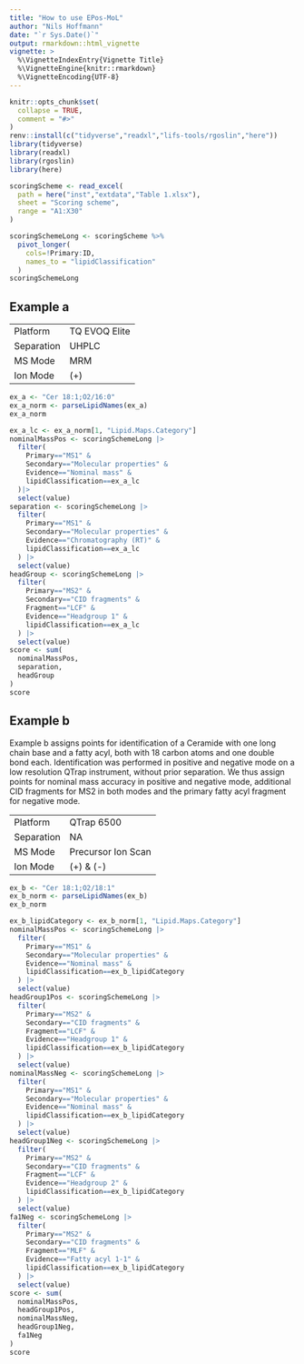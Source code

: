 ```yaml
---
title: "How to use EPos-MoL"
author: "Nils Hoffmann"
date: "`r Sys.Date()`"
output: rmarkdown::html_vignette
vignette: >
  %\VignetteIndexEntry{Vignette Title}
  %\VignetteEngine{knitr::rmarkdown}
  %\VignetteEncoding{UTF-8}
---
```


```r
knitr::opts_chunk$set(
  collapse = TRUE,
  comment = "#>"
)
renv::install(c("tidyverse","readxl","lifs-tools/rgoslin","here"))
library(tidyverse)
library(readxl)
library(rgoslin)
library(here)
```

```r
scoringScheme <- read_excel(
  path = here("inst","extdata","Table 1.xlsx"),
  sheet = "Scoring scheme", 
  range = "A1:X30"
)
```

```r
scoringSchemeLong <- scoringScheme %>% 
  pivot_longer(
    cols=!Primary:ID, 
    names_to = "lipidClassification"
  )
scoringSchemeLong
```

## Example a

|               |                     |
| ------------- | ------------------- |
| Platform      | TQ EVOQ Elite       |
| Separation    | UHPLC               |
| MS Mode       | MRM                 |
| Ion Mode      | (+)                 |

```r
ex_a <- "Cer 18:1;O2/16:0"
ex_a_norm <- parseLipidNames(ex_a)
ex_a_norm
```

```r
ex_a_lc <- ex_a_norm[1, "Lipid.Maps.Category"]
nominalMassPos <- scoringSchemeLong |> 
  filter(
    Primary=="MS1" & 
    Secondary=="Molecular properties" &
    Evidence=="Nominal mass" &  
    lipidClassification==ex_a_lc
  )|> 
  select(value)
separation <- scoringSchemeLong |> 
  filter(
    Primary=="MS1" &
    Secondary=="Molecular properties" &  
    Evidence=="Chromatography (RT)" &  
    lipidClassification==ex_a_lc
  ) |> 
  select(value)
headGroup <- scoringSchemeLong |> 
  filter(
    Primary=="MS2" &
    Secondary=="CID fragments" &  
    Fragment=="LCF" &  
    Evidence=="Headgroup 1" &  
    lipidClassification==ex_a_lc
  ) |> 
  select(value)
score <- sum(  
  nominalMassPos,
  separation,
  headGroup
)                                                                        
score
```
## Example b

Example b assigns points for identification of a Ceramide with one long chain base and a fatty acyl, both with 18 carbon atoms and one double bond each. Identification was performed in positive and negative mode on a low resolution QTrap instrument, without prior separation. We thus assign points for nominal mass accuracy in positive and negative mode, additional CID fragments for MS2 in both modes and the primary fatty acyl fragment for negative mode.

|               |                     |
| ------------- | ------------------- |
| Platform      | QTrap 6500          |
| Separation    | NA                  |
| MS Mode       | Precursor Ion Scan  |
| Ion Mode      | (+) & (-)           |
```r
ex_b <- "Cer 18:1;O2/18:1"
ex_b_norm <- parseLipidNames(ex_b)
ex_b_norm
```

```r
ex_b_lipidCategory <- ex_b_norm[1, "Lipid.Maps.Category"]
nominalMassPos <- scoringSchemeLong |> 
  filter(
    Primary=="MS1" & 
    Secondary=="Molecular properties" &
    Evidence=="Nominal mass" &  
    lipidClassification==ex_b_lipidCategory
  ) |> 
  select(value)
headGroup1Pos <- scoringSchemeLong |> 
  filter(
    Primary=="MS2" &
    Secondary=="CID fragments" &  
    Fragment=="LCF" &  
    Evidence=="Headgroup 1" &  
    lipidClassification==ex_b_lipidCategory
  ) |> 
  select(value)
nominalMassNeg <- scoringSchemeLong |> 
  filter(
    Primary=="MS1" & 
    Secondary=="Molecular properties" &
    Evidence=="Nominal mass" &  
    lipidClassification==ex_b_lipidCategory
  ) |> 
  select(value)
headGroup1Neg <- scoringSchemeLong |> 
  filter(
    Primary=="MS2" &
    Secondary=="CID fragments" &  
    Fragment=="LCF" &  
    Evidence=="Headgroup 2" &  
    lipidClassification==ex_b_lipidCategory
  ) |>
  select(value)
fa1Neg <- scoringSchemeLong |> 
  filter(
    Primary=="MS2" &
    Secondary=="CID fragments" &  
    Fragment=="MLF" &  
    Evidence=="Fatty acyl 1-1" &  
    lipidClassification==ex_b_lipidCategory
  ) |>
  select(value)
score <- sum(  
  nominalMassPos,
  headGroup1Pos,
  nominalMassNeg,
  headGroup1Neg,
  fa1Neg
)                                                                        
score
```
